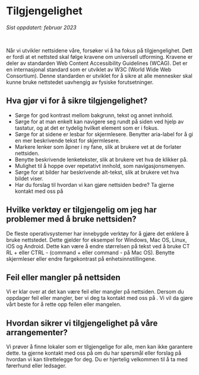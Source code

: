 
# Tilgjengelighet

_Sist oppdatert: februar 2023_

<br />

Når vi utvikler nettsidene våre, forsøker vi å ha fokus på tilgjengelighet. Dett er fordi at et
nettsted skal følge kravene om universell utforming. Kravene er deler av standarden Web
Content Accessibility Guidelines (WCAG). Det er en internasjonal standard som er utviklet av
W3C (World Wide Web Consortium). Denne standarden er utviklet for å sikre at alle mennesker
skal kunne bruke nettstedet uavhengig av fysiske forutsetninger.

## Hva gjør vi for å sikre tilgjengelighet?

- Sørge for god kontrast mellom bakgrunn, tekst og annet innhold.
- Sørge for at man enkelt kan navigere seg rundt på siden ved hjelp av tastatur, og at det er
  tydelig hvilket element som er i fokus.
- Sørge for at sidene er lesbar for skjermlesere. Benytter aria-label for å gi en mer beskrivende
  tekst for skjermlesere.
- Markere lenker som åpner i ny fane, slik at brukere vet at de forlater nettsiden.
- Benytte beskrivende lenketekster, slik at brukere vet hva de klikker på.
- Mulighet til å hoppe over repetativt innhold, som navigasjonsmenyen.
- Sørge for at bilder har beskrivende alt-tekst, slik at brukere vet hva bildet viser.
- Har du forslag til hvordan vi kan gjøre nettsiden bedre? Ta gjerne kontakt med oss på <ExternalLink href="mailto:webmaster@itxbergen.no" linkText="webmaster@itxbergen.no" />

## Hvilke verktøy er tilgjengelig om jeg har problemer med å bruke nettsiden?

De fleste operativsystemer har innebygde verktøy for å gjøre det enklere å bruke nettstedet.
Dette gjelder for eksempel for Windows, Mac OS, Linux, iOS og Android. Dette kan være å endre
størrelsen på tekst ved å bruke CT RL + eller CTRL - (command + eller command - på Mac OS).
Benytte skjermleser eller endre fargekontrast på enhetsinnstillingene.

## Feil eller mangler på nettsiden

Vi er klar over at det kan være feil eller mangler på nettsiden. Dersom du oppdager feil eller mangler, ber vi deg ta kontakt med oss på <ExternalLink href="mailto:webmaster@ixb.no" linkText="webmaster@ixb.no" />. Vi vil da gjøre vårt beste for å rette opp feilen eller mangelen.

## Hvordan sikrer vi tilgjengelighet på våre arrangementer?

Vi prøver å finne lokaler som er tilgjengelige for alle, men kan ikke garantere dette. ta gjerne
kontakt med oss på <ExternalLink href="mailto:kontakt@itxbergen.no" linkText="kontakt@itxbergen.no" /> om du har spørsmål eller forslag på hvordan vi kan
tilrettelegge for deg. Du er hjertelig velkommen til å ta med førerhund eller ledsager.
